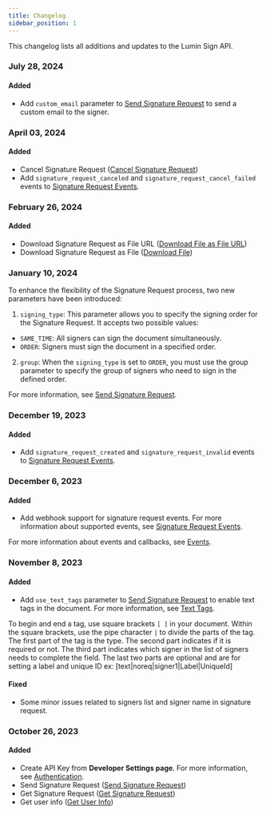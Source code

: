 ```yaml
---
title: Changelog
sidebar_position: 1
---
```


This changelog lists all additions and updates to the Lumin Sign API.

### July 28, 2024
#### Added
- Add `custom_email` parameter to [Send Signature Request](/api/send-signature-request) to send a custom email to the signer.

### April 03, 2024
#### Added
- Cancel Signature Request ([Cancel Signature Request](/api/cancel-signature-request))
- Add `signature_request_canceled` and `signature_request_cancel_failed` events to [Signature Request Events](/docs/api/events/#event-names).

### February 26, 2024
#### Added
- Download Signature Request as File URL ([Download File as File URL](/api/download-file-as-file-url/))
- Download Signature Request as File ([Download File](/api/download-file/))

### January 10, 2024
To enhance the flexibility of the Signature Request process, two new parameters have been introduced:

1. `signing_type`:
  This parameter allows you to specify the signing order for the Signature Request. It accepts two possible values:
  - `SAME_TIME`: All signers can sign the document simultaneously.
  - `ORDER`: Signers must sign the document in a specified order.
2. `group`:
  When the `signing_type` is set to `ORDER`, you must use the group parameter to specify the group of signers who need to sign in the defined order.

For more information, see [Send Signature Request](/api/send-signature-request).
### December 19, 2023
#### Added
- Add `signature_request_created` and `signature_request_invalid` events to [Signature Request Events](/docs/api/events/#event-names).

### December 6, 2023
#### Added
- Add webhook support for signature request events. For more information about supported events, see [Signature Request Events](/docs/api/events/#event-names).

For more information about events and callbacks, see [Events](/docs/api/events/).

### November 8, 2023
#### Added
- Add `use_text_tags` parameter to [Send Signature Request](/api/send-signature-request) to enable text tags in the document. For more information, see [Text Tags](/docs/api/walkthrough/text-tag/).

To begin and end a tag, use square brackets `[ ]` in your document. Within the square brackets, use the pipe character `|` to divide the parts of the tag. The first part of the tag is the type. The second part indicates if it is required or not. The third part indicates which signer in the list of signers needs to complete the field. The last two parts are optional and are for setting a label and unique ID
ex: [text|noreq|signer1|Label|UniqueId]
#### Fixed
- Some minor issues related to signers list and signer name in signature request.
### October 26, 2023
#### Added
- Create API Key from **Developer Settings page**. For more information, see [Authentication](/docs/api/authentication/).
- Send Signature Request ([Send Signature Request](/api/send-signature-request))
- Get Signature Request ([Get Signature Request](/api/get-signature-request))
- Get user info ([Get User Info](/api/get-user-information))